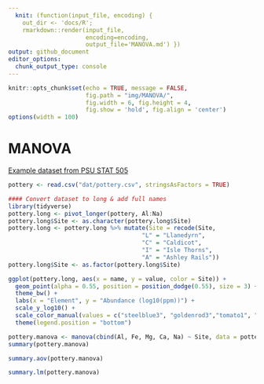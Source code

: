 ```yaml
---
  knit: (function(input_file, encoding) {
    out_dir <- 'docs/R';
    rmarkdown::render(input_file,
                      encoding=encoding,
                      output_file='MANOVA.md') })
output: github_document
editor_options:
  chunk_output_type: console
---
```

  
```r
knitr::opts_chunk$set(echo = TRUE, message = FALSE,
                      fig.path = "img/MANOVA/",
                      fig.width = 6, fig.height = 4,
                      fig.show = 'hold', fig.align = 'center')
options(width = 100)
```

# MANOVA

[Example dataset from PSU STAT 505](https://online.stat.psu.edu/stat505/lesson/8/8.4)

```r
pottery <- read.csv("dat/pottery.csv", stringsAsFactors = TRUE)
```


```r
#### Convert dataset to long & add full names
library(tidyverse)
pottery.long <- pivot_longer(pottery, Al:Na)
pottery.long$Site <- as.character(pottery.long$Site)
pottery.long <- pottery.long %>% mutate(Site = recode(Site,
                                      "L" = "Llanedyrn",
                                      "C" = "Caldicot",
                                      "I" = "Isle Thorns",
                                      "A" = "Ashley Rails"))
pottery.long$Site <- as.factor(pottery.long$Site)

ggplot(pottery.long, aes(x = name, y = value, color = Site)) +
  geom_point(alpha = 0.55, position = position_dodge(0.55), size = 3) +
  theme_bw() +
  labs(x = "Element", y = "Abundance (log10(ppm))") +
  scale_y_log10() +
  scale_color_manual(values = c("steelblue3", "goldenrod3","tomato1", "forestgreen")) +
  theme(legend.position = "bottom")
```



```r
pottery.manova <- manova(cbind(Al, Fe, Mg, Ca, Na) ~ Site, data = pottery)
summary(pottery.manova)
```

```r
summary.aov(pottery.manova)
```

```r
summary.lm(pottery.manova)
```

